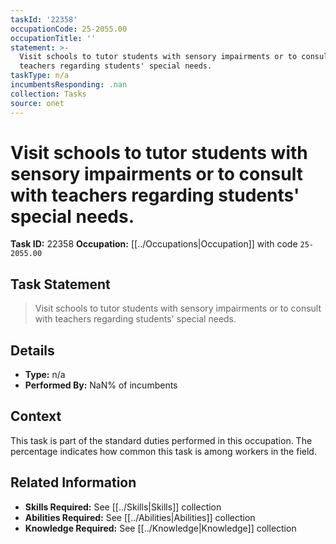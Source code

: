 ```yaml
---
taskId: '22358'
occupationCode: 25-2055.00
occupationTitle: ''
statement: >-
  Visit schools to tutor students with sensory impairments or to consult with
  teachers regarding students' special needs.
taskType: n/a
incumbentsResponding: .nan
collection: Tasks
source: onet
---
```

# Visit schools to tutor students with sensory impairments or to consult with teachers regarding students' special needs.

**Task ID:** 22358
**Occupation:** [[../Occupations|Occupation]] with code `25-2055.00`

## Task Statement

> Visit schools to tutor students with sensory impairments or to consult with teachers regarding students' special needs.

## Details

- **Type:** n/a
- **Performed By:** NaN% of incumbents

## Context

This task is part of the standard duties performed in this occupation. The percentage indicates how common this task is among workers in the field.

## Related Information

- **Skills Required:** See [[../Skills|Skills]] collection
- **Abilities Required:** See [[../Abilities|Abilities]] collection
- **Knowledge Required:** See [[../Knowledge|Knowledge]] collection
